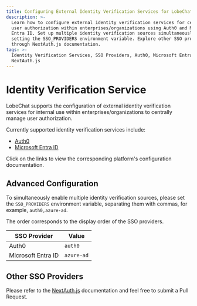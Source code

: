```yaml
---
title: Configuring External Identity Verification Services for LobeChat
description: >-
  Learn how to configure external identity verification services for centralized
  user authorization within enterprises/organizations using Auth0 and Microsoft
  Entra ID. Set up multiple identity verification sources simultaneously by
  setting the SSO_PROVIDERS environment variable. Explore other SSO providers
  through NextAuth.js documentation.
tags: >-
  Identity Verification Services, SSO Providers, Auth0, Microsoft Entra ID,
  NextAuth.js
---
```


# Identity Verification Service

LobeChat supports the configuration of external identity verification services for internal use within enterprises/organizations to centrally manage user authorization.

Currently supported identity verification services include:

- [Auth0](/en/self-hosting/advanced/sso-providers/auth0)
- [Microsoft Entra ID](/en/self-hosting/advanced/sso-providers/microsoft-entra-id)

Click on the links to view the corresponding platform's configuration documentation.

## Advanced Configuration

To simultaneously enable multiple identity verification sources, please set the `SSO_PROVIDERS` environment variable, separating them with commas, for example, `auth0,azure-ad`.

The order corresponds to the display order of the SSO providers.

| SSO Provider       | Value      |
| ------------------ | ---------- |
| Auth0              | `auth0`    |
| Microsoft Entra ID | `azure-ad` |

## Other SSO Providers

Please refer to the [NextAuth.js][next-auth-js] documentation and feel free to submit a Pull Request.

[next-auth-js]: https://next-auth.js.org/providers
